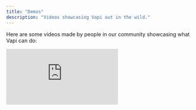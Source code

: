 ```yaml
---
title: "Demos"
description: "Videos showcasing Vapi out in the wild."
---
```


Here are some videos made by people in our community showcasing what Vapi can do:

<div class="video-grid">
  <iframe
    src="https://www.youtube.com/embed/H6qym392wFg?si=GC2anHDMMbPcG7xF"
    title="YouTube video player"
    frameborder="0"
    allow="accelerometer; autoplay; clipboard-write; encrypted-media; gyroscope; picture-in-picture; web-share"
    referrerpolicy="strict-origin-when-cross-origin"
    allowfullscreen
  />

  <iframe
    src="https://www.youtube.com/embed/Gda0Le__n8g?si=jNEMbdr7WIbf_PQk"
    title="YouTube video player"
    frameborder="0"
    allow="accelerometer; autoplay; clipboard-write; encrypted-media; gyroscope; picture-in-picture; web-share"
    referrerpolicy="strict-origin-when-cross-origin"
    allowfullscreen
  />

</div>

## Send Us Your Video

Have a video showcasing Vapi that you want us to feature? Let us know:

<CardGroup cols={2}>
  <Card
    title="Send Us Your Video"
    icon="video-arrow-up-right"
    iconType="solid"
    href="https://tally.so/r/3yD9Wx"
  >
    Send us your video showcasing what Vapi can do, we'd like to feature it.
  </Card>
</CardGroup>
